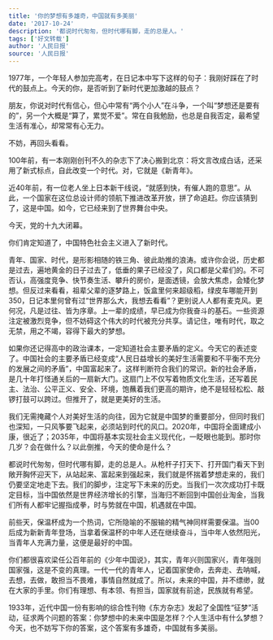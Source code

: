 ```yaml
---
title: '你的梦想有多雄奇，中国就有多美丽'
date: '2017-10-24'
description: '都说时代匆匆，但时代哪有脚，走的总是人。'
tags: ['好文转载']
author: '人民日报'
source: '人民日报'
---
```


1977年，一个年轻人参加完高考，在日记本中写下这样的句子：我刚好踩在了时代的鼓点上。今天的你，是否听到了新时代更加激越的鼓点？

朋友，你说对时代有信心，但心中常有“两个小人”在斗争，一个叫“梦想还是要有的”，另一个大概是“算了，累觉不爱”。常在自我勉励，也总是自我否定，最希望生活有准心，却常常有心无力。

不妨，再回头看看。

100年前，有一本刚刚创刊不久的杂志下了决心搬到北京：将文言改成白话，还采用了新式标点，自此改变一个时代。对，它就是《新青年》。

近40年前，有一位老人坐上日本新干线说，“就感到快，有催人跑的意思”。从此，一个国家在这位总设计师的领航下推进改革开放，拼了命追赶。你应该猜到了，这是中国。如今，它已经来到了世界舞台中央。

今天，党的十九大闭幕。

你们肯定知道了，中国特色社会主义进入了新时代。

青年、国家、时代，是形影相随的铁三角、彼此助推的浪涛。或许你会说，历史都是过去，遍地黄金的日子过去了，低垂的果子已经没了，风口都是父辈们的。不可否认，高强度竞争、快节奏生活、攀升的房价，是面透镜，会放大焦虑，会矮化梦想。但反过来看看，祖辈父辈的逐梦路上，饭盒里何来超级稻，绿皮车哪能开到350，日记本里何曾有过“世界那么大，我想去看看”？更别说人人都有麦克风。更何况，凡是过往、皆为序章。上一辈的成绩，早已成为你我奋斗的基石。一些资源注定被激烈竞争，但不妨碍这个伟大的时代被充分共享。请记住，唯有时代，取之无禁，用之不竭，容得下最大的梦想。

如果你还记得高中的政治课本，一定知道社会主要矛盾的定义。今天它的表述变了。中国社会的主要矛盾已经变成“人民日益增长的美好生活需要和不平衡不充分的发展之间的矛盾”，中国富起来了。这样判断符合我们的常识。新的社会矛盾，是几十年打怪通关后的一扇新大门。这扇门上不仅写着物质文化生活，还写着民主、法治、公平正义、安全、环境，饱蘸着我们更高的期许，绝不是轻轻松松、敲锣打鼓可以跨过。但推开了，就是更美好的生活。

我们无需掩藏个人对美好生活的向往，因为它就是中国梦的重要部分，但同时我们也深知，一只风筝要飞起来，必须站到时代的风口。2020年，中国将全面建成小康，很近了；2035年，中国将基本实现社会主义现代化，一眨眼也能到。那时你几岁？会在做什么？以此倒推，今天的使命是什么？

都说时代匆匆，但时代哪有脚，走的总是人。从枪杆子打天下、打开国门看天下到敞开胸怀迎天下，从站起来、富起来到强起来，我们就是怀揣着梦想走来的，我们仍要坚定地走下去。我们的脚步，注定写下未来的历史。当我们一次次成功打卡既定目标，当中国依然是世界经济增长的引擎，当海归不断回到中国创业淘金，当我们所有人都牢记握指成拳，时与势就在中国，机遇就在中国。

前些天，保温杯成为一个热词，它所隐喻的不服输的精气神同样需要保温。当00后成为新新青年登场，当拿着保温杯的中年人还在继续奋斗，当中年人依然阳光，当青年人充满力量，这便是最好的中国。

你们都很喜欢梁任公百年前的《少年中国说》，其实，青年兴则国家兴，青年强则国家强，这是不变的真理。一代一代的青年人，记着国家使命，去奔走、去呐喊，去想，去做，敢担当不畏难，事情自然就成了。所以，未来的中国，并不缥缈，就在大家的手里。你们有理想、有本领、有担当，国家就有前途，民族就有希望。

1933年，近代中国一份有影响的综合性刊物《东方杂志》发起了全国性“征梦”活动，征求两个问题的答案：你梦想中的未来中国是怎样？个人生活中有什么梦想？今天，也不妨写下你的答案，这个答案有多雄奇，中国就有多美丽。
